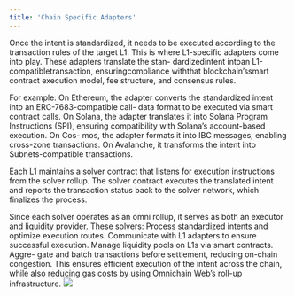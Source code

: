 ```yaml
---
title: 'Chain Specific Adapters'
---
```


Once the intent is standardized, it needs to be executed according to the transaction rules of
the target L1. This is where L1-specific adapters come into play. These adapters translate the stan-
dardizedintent intoan L1-compatibletransaction, ensuringcompliance withthat blockchain’ssmart
contract execution model, fee structure, and consensus rules.

For example:
On Ethereum, the adapter converts the standardized intent into an ERC-7683-compatible call-
data format to be executed via smart contract calls. On Solana, the adapter translates it into Solana
Program Instructions (SPI), ensuring compatibility with Solana’s account-based execution. On Cos-
mos, the adapter formats it into IBC messages, enabling cross-zone transactions. On Avalanche, it
transforms the intent into Subnets-compatible transactions.

Each L1 maintains a solver contract that listens for execution instructions from the solver rollup.
The solver contract executes the translated intent and reports the transaction status back to the
solver network, which finalizes the process.

Since each solver operates as an omni rollup, it serves as both an executor and liquidity provider.
These solvers: Process standardized intents and optimize execution routes. Communicate with L1
adapters to ensure successful execution. Manage liquidity pools on L1s via smart contracts. Aggre-
gate and batch transactions before settlement, reducing on-chain congestion. This ensures efficient
execution of the intent across the chain, while also reducing gas costs by using Omnichain Web’s
roll-up infrastructure.
<img className="block h-full" src="/images/solver.png" />